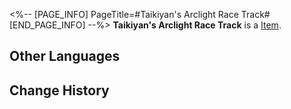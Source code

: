 <%-- [PAGE_INFO]
PageTitle=#Taikiyan's Arclight Race Track#
[END_PAGE_INFO] --%>
{{Item Infobox
|id          = 33096
|image       = Item Taikiyan's Arclight Race Track.png
|type        = 
|invCategory = Relics
|rarity      = 2
|effect      = 
|description = The Taikiyan Stadium's standard race track is usually made with a metal structure covered with smooth concrete and natural wooden floors. A large amount of transparent polycarbonate material was used in the construction of the stadium to give the audience an unobstructed view of the games.
|source1     = [[Simulated Universe]]: World 7 - Immersion Device Redemption
}}
'''Taikiyan's Arclight Race Track''' is a [[Item]].

==Other Languages==
{{Other Languages
|en   = Taikiyan's Arclight Race Track
|zhs  = 泰科铵的弧光赛道
|zht  = 泰科銨的弧光賽道
|ja   = タイキヤンのアークトラック
|ko   = 타이키얀 아크라이트 트랙
|es   = Pista de luz de Taikiyan
|fr   = Piste de course illuminée de Taikiyan
|ru   = Световая трасса Тайкияна
|th   = Taikiyan's Arclight Race Track
|vi   = Đường Đua Hồ Quang Của Taikiyan
|de   = Lichtbogen-Rennbahn auf Taikiyan
|id   = Taikiyan's Arclight Race Track
|pt   = Pista de Corrida Arco-de-Luz de Taikiyan
}}

==Change History==
{{Change History|1.2}}